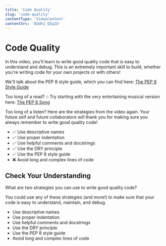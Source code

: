 ```yaml
---
title: 'Code Quality'
slug: 'code-quality'
contentType: 'VideoContent'
contentSrc: '8Udh2_QIq2U'
---
```


# Code Quality

In this video, you'll learn to write good quality code that is easy to understand and debug. This is an extremely important skill to build, whether you're writing code for your own projects or with others!

We'll talk about the PEP 8 style guide, which you can find here: [The PEP 8 Style Guide](https://www.python.org/dev/peps/pep-0008/)

Too long of a read? :notes: Try starting with the very entertaining musical version here: [The PEP 8 Song](https://www.youtube.com/watch?v=hgI0p1zf31k)

Too long of a listen? Here are the strategies from the video again. Your future self and future collaborators will thank you for making sure you always remember to write good quality code!

* :white_check_mark: Use descriptive names
* :white_check_mark: Use proper indentation
* :white_check_mark: Use helpful comments and docstrings
* :white_check_mark: Use the DRY principle
* :white_check_mark: Use the PEP 8 style guide
* :x: Avoid long and complex lines of code

## Check Your Understanding

<FlashCard>
<Prompt>

What are two strategies you can use to write good quality code?

</Prompt>
<Answer>

You could use any of these strategies (and more!) to make sure that your code is easy to understand, maintain, and debug.

* Use descriptive names
* Use proper indentation
* Use helpful comments and docstrings
* Use the DRY principle
* Use the PEP 8 style guide
* Avoid long and complex lines of code

</Answer>
</FlashCard>